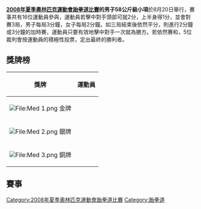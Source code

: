 {{2008年夏季奧林匹克運動會跆拳道比賽}}

'''[[2008年夏季奧林匹克運動會跆拳道比賽|2008年夏季奧林匹克運動會跆拳道比賽]]的男子58公斤級小項'''於8月20日舉行，賽事共有16位運動員參與，運動員若擊中對手頭部可就2分，上半身得1分，並會對賽3局，男子每局3分鐘，女子每局2分鐘。如三局結束後依然平分，則進行2分鐘或3分鐘的加時賽，運動員只要有效地擊中對手一次就為勝方。若依然賽和，5位裁判會按運動員的積極性投票，定出最終的勝利者。

== 獎牌榜 ==
{| class="wikitable"
|- bgcolor="#efefef"
!align="center"|'''獎牌'''
!align="center"|'''運動員'''
|-
| bgcolor="gold" | [[File:Med_1.png|File:Med 1.png]] 金牌
| {{flagIOCathlete|[[吉列尔莫·佩雷斯|吉列尔莫·-{zh-hans:佩雷斯;zh-hant:斐瑞斯}-]]|MEX|2008年夏季}}
|-
| bgcolor="silver" | [[File:Med_2.png|File:Med 2.png]] 銀牌
| {{flagIOCathlete|[[尤利斯·加夫列尔·梅塞德斯|尤利斯·加夫列尔·-{zh-hans:梅塞德斯;zh-hant:麥迪西斯}-]]|DOM|2008年夏季}}
|-
| bgcolor="cc9966" | [[File:Med_3.png|File:Med 3.png]] 銅牌
| {{flagIOCathlete|[[鲁胡拉·尼帕伊|鲁胡拉·-{zh-hans:尼帕伊;zh-hant:尼可派}-]]|AFG|2008年夏季}}<br />{{flagIOCathlete|[[朱木炎|朱木炎]]|TPE|2008年夏季}}
|}

== 賽事 ==
{{16TeamBracket-Compact-NoSeeds
|RD1=初賽
|RD4=決賽
|team-width=200
|RD1-team01='''{{flagIOCathlete|[[吉列尔莫·佩雷斯|佩雷斯]]|MEX|2008年夏季}}
|RD1-score01='''3
|RD1-team02={{flagIOCathlete|[[迈克尔·哈维|哈维]]|GBR|2008年夏季}}
|RD1-score02=2
|RD1-team03='''{{flagIOCathlete|[[鲁胡拉·尼帕伊|尼帕伊]]|AFG|2008年夏季}}
|RD1-score03='''4
|RD1-team04={{flagIOCathlete|[[莱文特·通卡特|通卡特]]|GER|2008年夏季}}
|RD1-score04=3
|RD1-team05='''{{flagIOCathlete|[[楚差瓦·考劳|考劳]]|THA|2008年夏季}}
|RD1-score05='''4
|RD1-team06={{flagIOCathlete|[[让·莫洛伊塞·奥古乔比|奥古乔比]]|BEN|2008年夏季}}
|RD1-score06=2
|RD1-team07={{flagIOCathlete|[[冲立·戈|戈]]|PHI|2008年夏季}}
|RD1-score07=0
|RD1-team08='''{{flagIOCathlete|[[赖恩·卡尔内利|卡尔内利]]|AUS|2008年夏季}}'''
|RD1-score08='''1'''
|RD1-team09='''{{flagIOCathlete|[[朱木炎|朱木炎]]|TPE|2008年夏季}}'''
|RD1-score09='''7'''
|RD1-team10={{flagIOCathlete|[[迪克森·瓦姆维里|瓦姆维里]]|KEN|2008年夏季}}
|RD1-score10=0
|RD1-team11='''{{flagIOCathlete|[[尤利斯·加夫列尔·梅塞德斯|梅塞德斯]]|DOM|2008年夏季}}'''
|RD1-score11='''3'''
|RD1-team12={{flagIOCathlete|[[佩德罗·波沃阿|波沃阿]]|POR|2008年夏季}}
|RD1-score12=0
|RD1-team13={{flagIOCathlete|[[阿方索·马丁内斯|马丁内斯]]|BIZ|2008年夏季}}
|RD1-score13=1
|RD1-team14='''{{flagIOCathlete|[[胡安·安东尼奥·拉莫斯|拉莫斯]]|ESP|2008年夏季}}'''
|RD1-score14='''2'''
|RD1-team15={{flagIOCathlete|[[礼萨·纳德里安|纳德里安]]|IRI|2008年夏季}}
|RD1-score15=1
|RD1-team16='''{{flagIOCathlete|[[马尔西奥·费雷拉|费雷拉]]|BRA|2008年夏季}}'''
|RD1-score16='''2'''

|RD2-team01='''{{flagIOCathlete|[[吉列尔莫·佩雷斯|佩雷斯]]|MEX|2008年夏季}}'''
|RD2-score01='''2'''
|RD2-team02={{flagIOCathlete|[[鲁胡拉·尼帕伊|尼帕伊]]|AFG|2008年夏季}}
|RD2-score02=1
|RD2-team03='''{{flagIOCathlete|[[楚差瓦·考劳|考劳]]|THA|2008年夏季}}
|RD2-score03='''2'''
|RD2-team04={{flagIOCathlete|[[赖恩·卡尔内利|卡尔内利]]|AUS|2008年夏季}}
|RD2-score04=0
|RD2-team05={{flagIOCathlete|[[朱木炎|朱木炎]]|TPE|2008年夏季}}
|RD2-score05=2
|RD2-team06='''{{flagIOCathlete|[[尤利斯·加夫列尔·梅塞德斯|梅塞德斯]]|DOM|2008年夏季}}'''
|RD2-score06='''3'''
|RD2-team07='''{{flagIOCathlete|[[胡安·安东尼奥·拉莫斯|拉莫斯]]|ESP|2008年夏季}}'''
|RD2-score07='''3
|RD2-team08={{flagIOCathlete|[[马尔西奥·费雷拉|费雷拉]]|BRA|2008年夏季}}
|RD2-score08=2

|RD3-team01='''{{flagIOCathlete|[[吉列尔莫·佩雷斯|佩雷斯]]|MEX|2008年夏季}}'''
|RD3-score01='''3'''
|RD3-team02={{flagIOCathlete|[[楚差瓦·考劳|考劳]]|THA|2008年夏季}}
|RD3-score02=1
|RD3-team03='''{{flagIOCathlete|[[尤利斯·加夫列尔·梅塞德斯|梅塞德斯]]|DOM|2008年夏季}}'''
|RD3-score03='''3'''
|RD3-team04={{flagIOCathlete|[[胡安·安东尼奥·拉莫斯|拉莫斯]]|ESP|2008年夏季}}
|RD3-score04=2

|RD4-team01='''{{flagIOCathlete|[[吉列尔莫·佩雷斯|佩雷斯]]|MEX|2008年夏季}}'''
|RD4-score01='''1'''
|RD4-team02={{flagIOCathlete|[[尤利斯·加夫列尔·梅塞德斯|梅塞德斯]]|DOM|2008年夏季}}
|RD4-score02=1
}}

[[Category:2008年夏季奧林匹克運動會跆拳道比賽|Category:2008年夏季奧林匹克運動會跆拳道比賽]]
[[Category:跆拳道|Category:跆拳道]]
